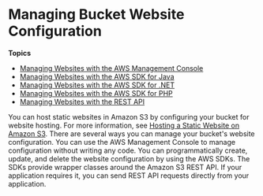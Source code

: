 # Managing Bucket Website Configuration<a name="ManagingBucketWebsiteConfig"></a>

**Topics**
+ [Managing Websites with the AWS Management Console](ConfigWebSiteConsole.mdx)
+ [Managing Websites with the AWS SDK for Java](ConfigWebSiteJava.mdx)
+ [Managing Websites with the AWS SDK for \.NET](ConfigWebSiteDotNet.mdx)
+ [Managing Websites with the AWS SDK for PHP](ConfigWebSitePHP.mdx)
+ [Managing Websites with the REST API](ConfigWebSiteREST.mdx)

You can host static websites in Amazon S3 by configuring your bucket for website hosting\. For more information, see [Hosting a Static Website on Amazon S3](WebsiteHosting.mdx)\. There are several ways you can manage your bucket's website configuration\. You can use the AWS Management Console to manage configuration without writing any code\. You can programmatically create, update, and delete the website configuration by using the AWS SDKs\. The SDKs provide wrapper classes around the Amazon S3 REST API\. If your application requires it, you can send REST API requests directly from your application\.